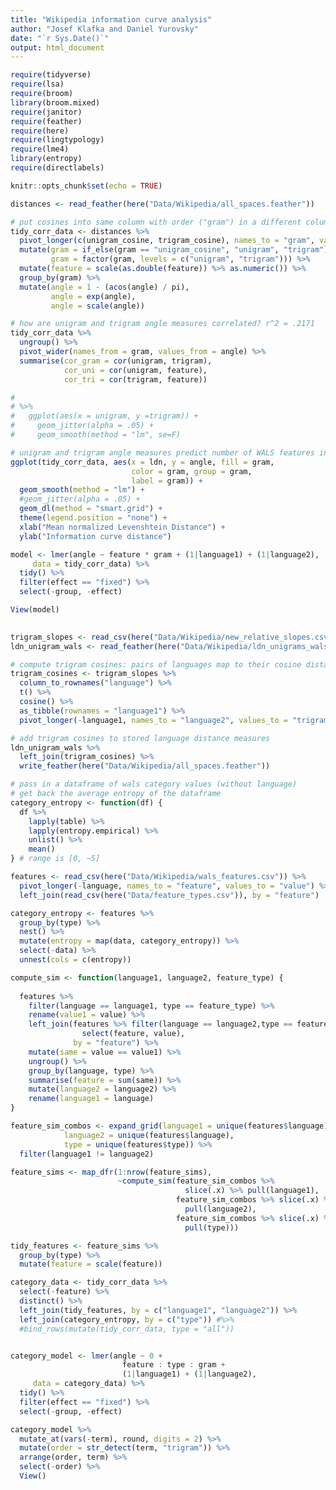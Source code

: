 ```yaml
---
title: "Wikipedia information curve analysis"
author: "Josef Klafka and Daniel Yurovsky"
date: "`r Sys.Date()`"
output: html_document
---
```


```r
require(tidyverse)
require(lsa)
require(broom)
library(broom.mixed)
require(janitor)
require(feather)
require(here)
require(lingtypology)
require(lme4)
library(entropy)
require(directlabels)

knitr::opts_chunk$set(echo = TRUE)
```

```r
distances <- read_feather(here("Data/Wikipedia/all_spaces.feather"))
```

```r
# put cosines into same column with order ("gram") in a different column
tidy_corr_data <- distances %>%
  pivot_longer(c(unigram_cosine, trigram_cosine), names_to = "gram", values_to = "angle") %>%
  mutate(gram = if_else(gram == "unigram_cosine", "unigram", "trigram"),
         gram = factor(gram, levels = c("unigram", "trigram"))) %>%
  mutate(feature = scale(as.double(feature)) %>% as.numeric()) %>%
  group_by(gram) %>%
  mutate(angle = 1 - (acos(angle) / pi),
         angle = exp(angle),
         angle = scale(angle))

# how are unigram and trigram angle measures correlated? r^2 = .2171
tidy_corr_data %>% 
  ungroup() %>% 
  pivot_wider(names_from = gram, values_from = angle) %>%
  summarise(cor_gram = cor(unigram, trigram),
            cor_uni = cor(unigram, feature),
            cor_tri = cor(trigram, feature))

# 
# %>% 
#   ggplot(aes(x = unigram, y =trigram)) + 
#     geom_jitter(alpha = .05) + 
#     geom_smooth(method = "lm", se=F)

# unigram and trigram angle measures predict number of WALS features in common (small r^2)
ggplot(tidy_corr_data, aes(x = ldn, y = angle, fill = gram,
                           color = gram, group = gram,
                           label = gram)) + 
  geom_smooth(method = "lm") +
  #geom_jitter(alpha = .05) +
  geom_dl(method = "smart.grid") + 
  theme(legend.position = "none") + 
  xlab("Mean normalized Levenshtein Distance") + 
  ylab("Information curve distance")

model <- lmer(angle ~ feature * gram + (1|language1) + (1|language2),
     data = tidy_corr_data) %>%
  tidy() %>%
  filter(effect == "fixed") %>%
  select(-group, -effect)

View(model)
  
```

```r
trigram_slopes <- read_csv(here("Data/Wikipedia/new_relative_slopes.csv"))
ldn_unigram_wals <- read_feather(here("Data/Wikipedia/ldn_unigrams_wals_pairs.feather"))

# compute trigram cosines: pairs of languages map to their cosine distances
trigram_cosines <- trigram_slopes %>%
  column_to_rownames("language") %>%
  t() %>%
  cosine() %>%
  as_tibble(rownames = "language1") %>%
  pivot_longer(-language1, names_to = "language2", values_to = "trigram_cosine")

# add trigram cosines to stored language distance measures
ldn_unigram_wals %>% 
  left_join(trigram_cosines) %>%
  write_feather(here("Data/Wikipedia/all_spaces.feather"))
```

```r
# pass in a dataframe of wals category values (without language)
# get back the average entropy of the dataframe
category_entropy <- function(df) {
  df %>%
    lapply(table) %>%
    lapply(entropy.empirical) %>%
    unlist() %>%
    mean()
} # range is [0, ~5]

features <- read_csv(here("Data/Wikipedia/wals_features.csv")) %>%
  pivot_longer(-language, names_to = "feature", values_to = "value") %>%
  left_join(read_csv(here("Data/feature_types.csv")), by = "feature")

category_entropy <- features %>%
  group_by(type) %>%
  nest() %>%
  mutate(entropy = map(data, category_entropy)) %>%
  select(-data) %>%
  unnest(cols = c(entropy))
```


```r
compute_sim <- function(language1, language2, feature_type) {
  
  features %>%
    filter(language == language1, type == feature_type) %>%
    rename(value1 = value) %>% 
    left_join(features %>% filter(language == language2,type == feature_type) %>%
                select(feature, value), 
              by = "feature") %>%
    mutate(same = value == value1) %>%
    ungroup() %>%
    group_by(language, type) %>%
    summarise(feature = sum(same)) %>%
    mutate(language2 = language2) %>%
    rename(language1 = language)
}

feature_sim_combos <- expand_grid(language1 = unique(features$language),
            language2 = unique(features$language),
            type = unique(features$type)) %>%
  filter(language1 != language2)

feature_sims <- map_dfr(1:nrow(feature_sims), 
                        ~compute_sim(feature_sim_combos %>% 
                                       slice(.x) %>% pull(language1),
                                     feature_sim_combos %>% slice(.x) %>% 
                                       pull(language2),
                                     feature_sim_combos %>% slice(.x) %>% 
                                       pull(type)))

tidy_features <- feature_sims %>%
  group_by(type) %>%
  mutate(feature = scale(feature)) 

category_data <- tidy_corr_data %>%
  select(-feature) %>%
  distinct() %>%
  left_join(tidy_features, by = c("language1", "language2")) %>%
  left_join(category_entropy, by = c("type")) #%>%
  #bind_rows(mutate(tidy_corr_data, type = "all"))


category_model <- lmer(angle ~ 0 + 
                         feature : type : gram + 
                         (1|language1) + (1|language2), 
     data = category_data) %>%
  tidy() %>%
  filter(effect == "fixed") %>%
  select(-group, -effect) 

category_model %>%
  mutate_at(vars(-term), round, digits = 2) %>%
  mutate(order = str_detect(term, "trigram")) %>%
  arrange(order, term) %>%
  select(-order) %>%
  View()


````
